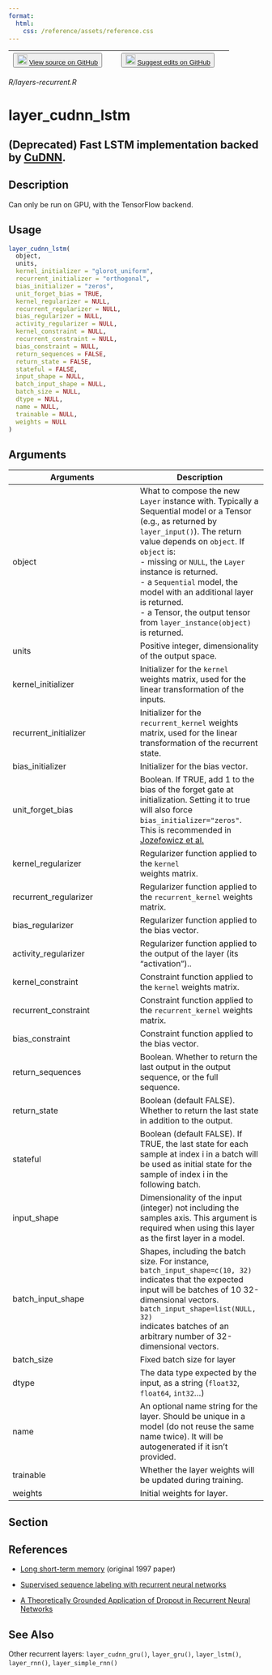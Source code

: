 ```yaml
---
format:
  html:
    css: /reference/assets/reference.css
---
```


| <button class="button"> ![](/reference/assets/GitHub-Mark-32px.png){width="20"} [View source on GitHub](https://github.com/rstudio/keras//blob/main/R/layers-recurrent.R) </button> | <button class="button"> ![](/reference/assets/GitHub-Mark-32px.png){width="20"} [Suggest edits on GitHub](https://github.com/rstudio/keras//edit/main/R/layers-recurrent.R) </button> |
|:------------------------------:|:--------------------------------------:|

*R/layers-recurrent.R*

# layer_cudnn_lstm

## (Deprecated) Fast LSTM implementation backed by [CuDNN](https://developer.nvidia.com/cudnn).

## Description
Can only be run on GPU, with the TensorFlow backend. 


## Usage
```r
layer_cudnn_lstm( 
  object, 
  units, 
  kernel_initializer = "glorot_uniform", 
  recurrent_initializer = "orthogonal", 
  bias_initializer = "zeros", 
  unit_forget_bias = TRUE, 
  kernel_regularizer = NULL, 
  recurrent_regularizer = NULL, 
  bias_regularizer = NULL, 
  activity_regularizer = NULL, 
  kernel_constraint = NULL, 
  recurrent_constraint = NULL, 
  bias_constraint = NULL, 
  return_sequences = FALSE, 
  return_state = FALSE, 
  stateful = FALSE, 
  input_shape = NULL, 
  batch_input_shape = NULL, 
  batch_size = NULL, 
  dtype = NULL, 
  name = NULL, 
  trainable = NULL, 
  weights = NULL 
) 
```

## Arguments
|Arguments|Description|
|---|---|
| object | What to compose the new `Layer` instance with. Typically a Sequential model or a Tensor (e.g., as returned by `layer_input()`). The return value depends on `object`. If `object` is: <br>- missing or `NULL`, the `Layer` instance is returned. <br>- a `Sequential` model, the model with an additional layer is returned. <br>- a Tensor, the output tensor from `layer_instance(object)` is returned.  |
| units | Positive integer, dimensionality of the output space. |
| kernel_initializer | Initializer for the `kernel` weights matrix, used for the linear transformation of the inputs. |
| recurrent_initializer | Initializer for the `recurrent_kernel` weights matrix, used for the linear transformation of the recurrent state. |
| bias_initializer | Initializer for the bias vector. |
| unit_forget_bias | Boolean. If TRUE, add 1 to the bias of the forget gate at initialization. Setting it to true will also force `bias_initializer="zeros"`. This is recommended in [Jozefowicz et al.](https://proceedings.mlr.press/v37/jozefowicz15.pdf) |
| kernel_regularizer | Regularizer function applied to the `kernel`<br>weights matrix. |
| recurrent_regularizer | Regularizer function applied to the `recurrent_kernel` weights matrix. |
| bias_regularizer | Regularizer function applied to the bias vector. |
| activity_regularizer | Regularizer function applied to the output of the layer (its "activation").. |
| kernel_constraint | Constraint function applied to the `kernel` weights matrix. |
| recurrent_constraint | Constraint function applied to the `recurrent_kernel` weights matrix. |
| bias_constraint | Constraint function applied to the bias vector. |
| return_sequences | Boolean. Whether to return the last output in the output sequence, or the full sequence. |
| return_state | Boolean (default FALSE). Whether to return the last state in addition to the output. |
| stateful | Boolean (default FALSE). If TRUE, the last state for each sample at index i in a batch will be used as initial state for the sample of index i in the following batch. |
| input_shape | Dimensionality of the input (integer) not including the samples axis. This argument is required when using this layer as the first layer in a model. |
| batch_input_shape | Shapes, including the batch size. For instance, `batch_input_shape=c(10, 32)` indicates that the expected input will be batches of 10 32-dimensional vectors. `batch_input_shape=list(NULL, 32)`<br>indicates batches of an arbitrary number of 32-dimensional vectors. |
| batch_size | Fixed batch size for layer |
| dtype | The data type expected by the input, as a string (`float32`, `float64`, `int32`...) |
| name | An optional name string for the layer. Should be unique in a model (do not reuse the same name twice). It will be autogenerated if it isn't provided. |
| trainable | Whether the layer weights will be updated during training. |
| weights | Initial weights for layer. |


## Section

## References

- [Long short-term memory](http://www.bioinf.jku.at/publications/older/2604.pdf) (original 1997 paper) 

- [Supervised sequence labeling with recurrent neural networks](https://www.cs.toronto.edu/~graves/preprint.pdf)

- [A Theoretically Grounded Application of Dropout in Recurrent Neural Networks](https://arxiv.org/abs/1512.05287)




## See Also
Other recurrent layers:  `layer_cudnn_gru()`, `layer_gru()`, `layer_lstm()`, `layer_rnn()`, `layer_simple_rnn()`

